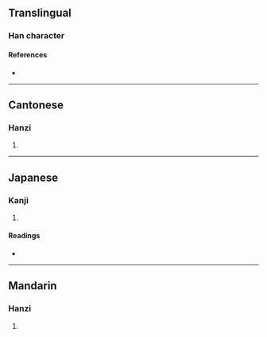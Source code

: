 {{character info/new}}
==Translingual==

===Han character===
{{Han char|rn=32|rad=土|as=11|sn=14|four=42114|canj=GUOG|ids=⿰土崔}}

====References====
* {{Han ref|kx=0238.140|dkj=05433|dj=0476.210|hdz=10480.120|uh=5894|ud=22676|bh=E167|bd=57703}}

----

==Cantonese==

===Hanzi===
{{yue-hanzi|jyut=[[ceoi4]]|y=cheui4}}

# {{defn|lang=yue|sort=土11}}

----

==Japanese==

===Kanji===
{{ja-kanji|grade=|rs=土11}}

# {{defn|lang=ja|sort=土11}}

====Readings====
* {{ja-readings|on=[[さい]] (sai), [[ぜ]] (ze)|kun=}}

----

==Mandarin==

===Hanzi===
{{cmn-hanzi|pin=[[cuī]] ([[cui1]])|wg=ts'ui<sup>1</sup>}}

# {{defn|lang=cmn|sort=土11}}